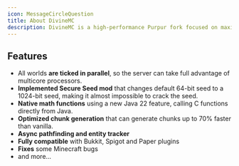 ```yaml
---
icon: MessageCircleQuestion
title: About DivineMC
description: DivineMC is a high-performance Purpur fork focused on maximizing server performance while maintaining plugin compatibility.
---
```


## Features

- All worlds **are ticked in parallel**, so the server can take full advantage of multicore processors.
- **Implemented Secure Seed mod** that changes default 64-bit seed to a 1024-bit seed, making it almost impossible to crack the seed.
- **Native math functions** using a new Java 22 feature, calling C functions directly from Java.
- **Optimized chunk generation** that can generate chunks up to 70% faster than vanilla.
- **Async pathfinding and entity tracker**
- **Fully compatible** with Bukkit, Spigot and Paper plugins
- **Fixes** some Minecraft bugs
- and more...
